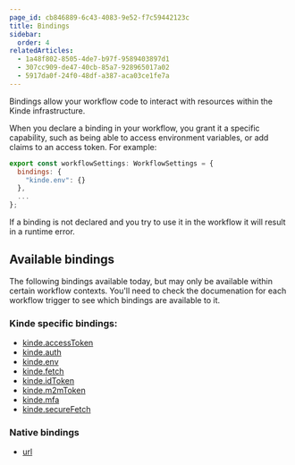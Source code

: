 ```yaml
---
page_id: cb846889-6c43-4083-9e52-f7c59442123c
title: Bindings
sidebar:
  order: 4
relatedArticles:
  - 1a48f802-8505-4de7-b97f-9589403897d1
  - 307cc909-de47-40cb-85a7-928965017a02
  - 5917da0f-24f0-48df-a387-aca03ce1fe7a
---
```


Bindings allow your workflow code to interact with resources within the Kinde infrastructure.

When you declare a binding in your workflow, you grant it a specific capability, such as being able to access environment variables, or add claims to an access token. For example:

```js
export const workflowSettings: WorkflowSettings = {
  bindings: {
    "kinde.env": {}
  },
  ...
};
```

If a binding is not declared and you try to use it in the workflow it will result in a runtime error.

## Available bindings

The following bindings available today, but may only be available within certain workflow contexts. You'll need to check the documenation for each workflow trigger to see which bindings are available to it.

### Kinde specific bindings:

- [kinde.accessToken](/workflows/bindings/access-token-binding/)
- [kinde.auth](/workflows/bindings/auth-binding/)
- [kinde.env](/workflows/bindings/env-binding/)
- [kinde.fetch](/workflows/bindings/fetch-binding/)
- [kinde.idToken](/workflows/bindings/id-token-binding/)
- [kinde.m2mToken](/workflows/bindings/m2m-token-binding/)
- [kinde.mfa](/workflows/bindings/mfa-token-binding/)
- [kinde.secureFetch](/workflows/bindings/secure-fetch-binding/)

### Native bindings

- [url](/workflows/bindings/url-binding/)
